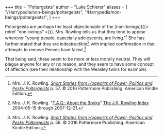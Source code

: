 +++
title = "Poltergeists"
author = "Luke Schierer"
aliases = [
  "/Harrypedia/non-beings/poltergeists",
  "/Harrypedia/non-beings/poltergeists/",
]
+++

Poltergeists are perhaps the least objectionable of the 
[non-beings]({{< relref "non-beings" >}}).  Mrs. Rowling tells us that they
tend to appear wherever "young people, especially adolescents, are
living."[^211022-1]  She has further stated that they are
indestructible[^211022-2] with implied confirmation in that attempts to remove
Peeves have failed.[^211022-3]

That being said, these seem to be more or less morally neutral.  They will
plague anyone for any or no reason, and they seem to have some concept of
affection (see their relationship with the Weasley twins for example).  

[^211022-2]: Mrs. J. K. Rowling.
    "[F.A.Q.: About the Books](https://www.rowlingindex.org/work/faq1web/)"
    [The J.K. Rowling Index](https://www.rowlingindex.org) 2004-05-15 through
    2007-12-21. 

[^211022-3]: Mrs. J. K. Rowling.
    _[Short Stories from Hogwarts of Power, Politics and Pesky
    Poltergeists](https://www.goodreads.com/book/show/31538614-short-stories-from-hogwarts-of-power-politics-and-pesky-poltergeists)_
    p. 58. © 2016 Pottermore Publishing. American Kindle Edition. 

[^211022-1]: Mrs. J. K. Rowling.
    _[Short Stories from Hogwarts of Power, Politics and Pesky
    Poltergeists](https://www.goodreads.com/book/show/31538614-short-stories-from-hogwarts-of-power-politics-and-pesky-poltergeists)_
    p. 57. © 2016 Pottermore Publishing. American Kindle Edition. 

